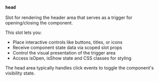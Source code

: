 ### `head`

Slot for rendering the header area that serves as a trigger for opening/closing the component.

This slot lets you:
- Place interactive controls like buttons, titles, or icons
- Receive component state data via scoped slot props
- Control the visual presentation of the trigger area
- Access isOpen, isShow state and CSS classes for styling

The head area typically handles click events to toggle the component's visibility state.
